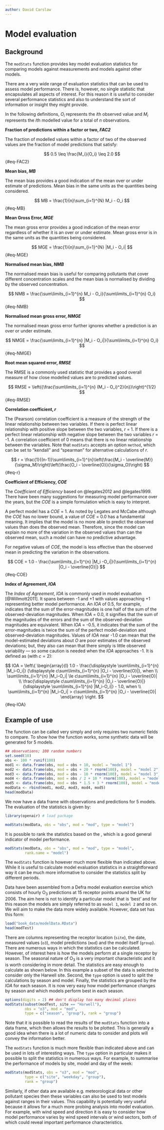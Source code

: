 ```yaml
---
author: David Carslaw
---
```


# Model evaluation {#sec-modStats}

## Background {#sec-ModBack}

The `modStats` function provides key model evaluation statistics
for comparing models against measurements and models against other models.

There are a very wide range of evaluation statistics that can be used
to assess model performance. There is, however, no single statistic
that encapsulates all aspects of interest. For this reason it is
useful to consider several performance statistics and also to
understand the sort of information or insight they might provide.

In the following definitions, $O_i$ represents the $i$th observed
value and  $M_i$ represents the $i$th modelled value for a total of
$n$ observations.

**Fraction of predictions within a factor or two, _FAC2_ **

The fraction of modelled values within a factor of two of the
observed values are the fraction of model predictions that satisfy:

$$
   0.5 \leq \frac{M_i}{O_i} \leq 2.0 
$$ {#eq-FAC2}

**Mean bias, _MB_ **

The mean bias provides a good indication of the mean over or under
estimate of predictions. Mean bias in the same units as the quantities
being considered.

$$
 MB = \frac{1}{n}\sum_{i=1}^{N} M_i - O_i  
$$ {#eq-MB}

**Mean Gross Error, _MGE_ **

The mean gross error provides a good indication of the mean error
regardless of whether it is an over or under estimate. Mean gross
error is in the same units as the quantities being considered.

$$
 MGE = \frac{1}{n}\sum_{i=1}^{N} |M_i - O_i|  
$$ {#eq-MGE}

**Normalised mean bias, _NMB_ **

The normalised mean bias is useful for comparing pollutants that cover
different concentration scales and the mean bias is normalised by
dividing by the observed concentration.

$$
 NMB = \frac{\sum\limits_{i=1}^{n} M_i - O_i}{\sum\limits_{i=1}^{n} O_i} 
$$ {#eq-NMB}

**Normalised mean gross error, _NMGE_ **

The normalised mean gross error further ignores whether a prediction
is an over or under estimate.

$$
 NMGE = \frac{\sum\limits_{i=1}^{n} |M_i - O_i|}{\sum\limits_{i=1}^{n} O_i} 
$$  {#eq-NMGE}

**Root mean squared error, _RMSE_ **

The RMSE is a commonly used statistic that provides a good overall
measure of how close modelled values are to predicted values.

$$
   RMSE = \left({\frac{\sum\limits_{i=1}^{n} (M_i - O_i)^2}{n}}\right)^{1/2}   
$$ {#eq-RMSE}

**Correlation coefficient, _r_ **

The (Pearson) correlation coefficient is a measure of the strength of
the linear relationship between two variables. If there is perfect
linear relationship with positive slope between the two variables, $r$
= 1. If there is a perfect linear relationship with negative slope
between the two variables $r$ = -1. A correlation coefficient of 0
means that there is no linear relationship between the variables. Note
that `modStats` accepts an option `method`, which can be set to
"kendall" and "spearman" for alternative calculations of $r$.

$$
 r = \frac{1}{(n-1)}\sum\limits_{i=1}^{n}\left(\frac{M_i - \overline{M}}{\sigma_M}\right)\left(\frac{O_i - \overline{O}}{\sigma_O}\right)   
$$ {#eq-r}

**Coefficient of Efficiency, _COE_ **

The *Coefficient of Efficiency* based on
@legates2012 and @legates1999. There have been many suggestions for
measuring model performance over the years, but the $COE$ is a simple
formulation which is easy to interpret.

A perfect model has a $COE$ = 1. As noted by Legates and McCabe although
the $COE$ has no lower bound, a value of $COE$ = 0.0 has a fundamental
meaning. It implies that the model is no more able to predict the
observed values than does the observed mean. Therefore, since the
model can explain no more of the variation in the observed values than
can the observed mean, such a model can have no predictive advantage.

For negative values of $COE$, the model is less effective than the
observed mean in predicting the variation in the observations.

$$
 COE = 1.0 - \frac{\sum\limits_{i=1}^{n} |M_i
             -O_i|}{\sum\limits_{i=1}^{n} |O_i - \overline{O}|}  
$$ {#eq-COE}

**Index of Agreement, _IOA_ **

The *Index of Agreement*, $IOA$ is commonly used in model
evaluation [@Willmott2011]. It spans between -1 and +1
with values approaching +1 representing better model performance. An
$IOA$ of 0.5, for example, indicates that the sum of the
error-magnitudes is one half of the sum of the observed-deviation
magnitudes. When $IOA$ = 0.0, it signifies that the sum of the
magnitudes of the errors and the sum of the observed-deviation
magnitudes are equivalent. When $IOA$ = -0.5, it indicates that the
sum of the error-magnitudes is twice the sum of the perfect
model-deviation and observed-deviation magnitudes. Values of $IOA$
near -1.0 can mean that the model-estimated deviations about $O$ are
poor estimates of the observed deviations; but, they also can mean
that there simply is little observed variability --- so some caution
is needed when the $IOA$ approaches -1. It is defined as (with $c = 2$):

$$
IOA = \left\{
   \begin{array}{l}
     1.0 - \frac{\displaystyle \sum\limits_{i=1}^{n} |M_i-O_i|}
{\displaystyle c\sum\limits_{i=1}^{n} |O_i - \overline{O}|}, when \\
           \sum\limits_{i=1}^{n} |M_i-O_i| \le c\sum\limits_{i=1}^{n} |O_i - \overline{O}| \\
          \frac{\displaystyle c\sum\limits_{i=1}^{n} |O_i - \overline{O}|}
{\displaystyle \sum\limits_{i=1}^{n} |M_i-O_i|} - 1.0, when \\
           \sum\limits_{i=1}^{n} |M_i-O_i| > c\sum\limits_{i=1}^{n} |O_i - \overline{O}|
   \end{array} 
\right.
$$ {#eq-IOA}


## Example of use {#ModEx}

The function can be called very simply and only requires two numeric
fields to compare. To show how the function works, some synthetic data
will be generated for 5 models.

```r
## observations; 100 random numbers
set.seed(10)
obs <- 100 * runif(100)
mod1 <- data.frame(obs, mod = obs + 10, model = "model 1")
mod2 <- data.frame(obs, mod = obs + 20 * rnorm(100), model = "model 2")
mod3 <- data.frame(obs, mod = obs - 10 * rnorm(100), model = "model 3")
mod4 <- data.frame(obs, mod = obs / 2 + 10 * rnorm(100), model = "model 4")
mod5 <- data.frame(obs, mod = obs * 1.5 + 3 * rnorm(100), model = "model 5")
modData <- rbind(mod1, mod2, mod3, mod4, mod5)
head(modData)
```

We now have a data frame with observations and predictions for 5
models. The evaluation of the statistics is given by:

```r
library(openair) # load package

modStats(modData, obs = "obs", mod = "mod", type = "model")
```

It is possible to rank the statistics based on the \emph{Coefficient
  of Efficiency}, which is a good general indicator of model performance.

```r
modStats(modData, obs = "obs", mod = "mod", type = "model", 
         rank.name = "model")
```

The `modStats` function is however much more flexible than
indicated above. While it is useful to calculate model evaluation
statistics in a straightforward way it can be much more informative to
consider the statistics split by different periods.

Data have been assembled from a Defra model evaluation exercise which
consists of hourly O~3~ predictions at 15 receptor points around the
UK for 2006. The aim here is not to identify a particular model that
is 'best' and for this reason the models are simply referred to as
`model 1`, `model 2` and so on. We will aim to make the data more
widely available. However, data set has this form:

```r
load("book_data/modelData.RData")
head(modTest)
```

There are columns representing the receptor location (`site`), the
date, measured values (`o3`), model predictions (`mod`) and the
model itself (`group`). There are numerous ways in which the
statistics can be calculated. However, of interest here is how the
models perform at a single receptor by season. The seasonal nature of
O~3~ is a very important characteristic and it is worth considering
in more detail. The statistics are easy enough to calculate as shown
below. In this example a subset of the data is selected to consider
only the Harwell site. Second, the `type` option is used to split
the calculations by season and model. Finally, the statistics are
grouped by the $IOA$ for each season. It is now very easy how model
performance changes by season and which models perform best in each
season.

```r
options(digits = 2) ## don't display too many decimal places
modStats(subset(modTest, site == "Harwell"), 
         obs = "o3", mod = "mod",
         type = c("season", "group"), rank = "group")
```

Note that it is possible to read the results of the `modStats`
function into a data frame, which then allows the results to be
plotted. This is generally a good idea when there is a lot of numeric
data to consider and plots will convey the information better.

The `modStats` function is much more flexible than indicated above
and can be used in lots of interesting ways. The `type` option in
particular makes it possible to split the statistics in numerous
ways. For example, to summarise the performance of models by site, model and day of the week:

```r
modStats(modStats, obs = "o3", mod = "mod",
         type = c("site", "weekday", "group"), 
         rank = "group")
```

Similarly, if other data are available e.g. meteorological data or
other pollutant species then these variables can also be used to test
models against ranges in their values. This capability is potentially
very useful because it allows for a much more probing analysis into
model evaluation. For example, with wind speed and direction it is
easy to consider how model performance varies by wind speed intervals
or wind sectors, both of which could reveal important performance
characteristics.
